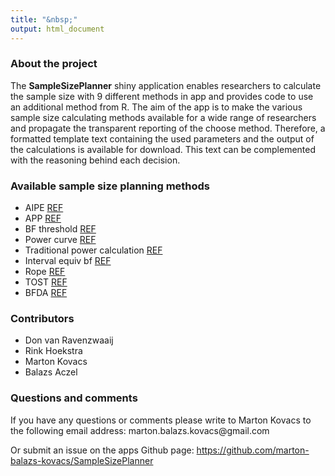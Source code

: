 ```yaml
---
title: "&nbsp;"
output: html_document
---
```


### About the project

The __SampleSizePlanner__ shiny application enables researchers to calculate the sample size with 9 different methods in app and provides code to use an additional method from R. The aim of the app is to make the various sample size calculating methods available for a wide range of researchers and propagate the transparent reporting of the choose method. Therefore, a formatted template text containing the used parameters and the output of the calculations is available for download. This text can be complemented with the reasoning behind each decision.

### Available sample size planning methods
- AIPE [REF](link)
- APP [REF](link)
- BF threshold [REF](link)
- Power curve [REF](link)
- Traditional power calculation [REF](link)
- Interval equiv bf [REF](link)
- Rope [REF](link)
- TOST [REF](link)
- BFDA [REF](link)

### Contributors
- Don van Ravenzwaaij
- Rink Hoekstra
- Marton Kovacs
- Balazs Aczel

### Questions and comments

If you have any questions or comments please write to Marton Kovacs to the following email address: marton.balazs.kovacs@gmail.com

Or submit an issue on the apps Github page: [https://github.com/marton-balazs-kovacs/SampleSizePlanner](https://github.com/marton-balazs-kovacs/SampleSizePlanner)
